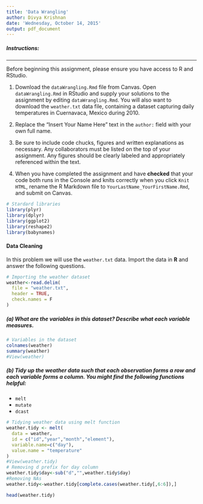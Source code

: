 ---
title: 'Data Wrangling'
author: Divya Krishnan
date: 'Wednesday, October 14, 2015'
output: pdf_document
---

##### Instructions: #####
<hr> <!-- A horizontal line -->

Before beginning this assignment, please ensure you have access to R and RStudio. 

1. Download the `dataWrangling.Rmd` file from Canvas. Open `dataWrangling.Rmd` in RStudio and supply your solutions to the assignment by editing `dataWrangling.Rmd`.  You will also want to download the `weather.txt` data file, containing a dataset capturing daily temperatures in Cuernavaca, Mexico during 2010. 

2. Replace the "Insert Your Name Here" text in the `author:` field with your own full name.

3. Be sure to include code chucks, figures and written explanations as necessary. Any collaborators must be listed on the top of your assignment. Any figures should be clearly labeled and appropriately referenced within the text. 

5. When you have completed the assignment and have **checked** that your code both runs in the Console and knits correctly when you click `Knit HTML`, rename the R Markdown file to `YourLastName_YourFirstName.Rmd`, and submit on Canvas.

```{r Setup, message=FALSE}
# Stardard libraries
library(plyr)
library(dplyr)
library(ggplot2)
library(reshape2)
library(babynames)
```

#### Data Cleaning ####

In this problem we will use the `weather.txt` data. Import the data in **R** and answer the following questions.

```{r}
# Importing the weather dataset
weather<-read.delim(
  file = "weather.txt",
  header = TRUE,
  check.names = F
)

```

##### (a) What are the variables in this dataset? Describe what each variable measures. 

```{r}
# Variables in the dataset
colnames(weather)
summary(weather)
#View(weather)

```

##### (b) Tidy up the weather data such that each observation forms a row and each variable forms a column. You might find the following functions helpful:

- `melt` 
- `mutate`
- `dcast`

```{r}
# Tidying weather data using melt function
weather.tidy <- melt(
  data = weather,
  id = c("id","year","month","element"),
  variable.name=c("day"),
  value.name = "temperature"
)
#View(weather.tidy)
# Removing d prefix for day column
weather.tidy$day<-sub("d","",weather.tidy$day)
#Removing NAs
weather.tidy<-weather.tidy[complete.cases(weather.tidy[,6:6]),]

head(weather.tidy)
```

